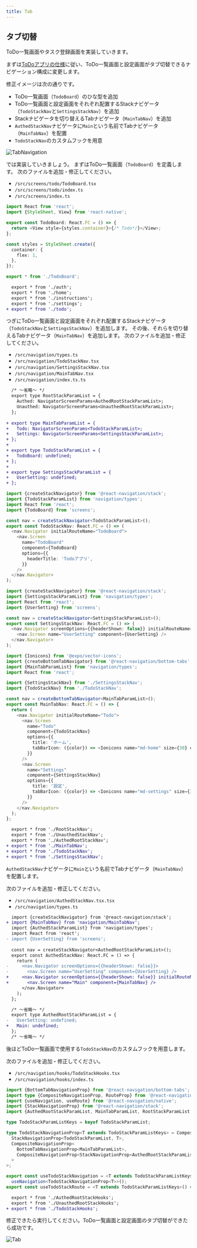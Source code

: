 ```yaml
---
title: Tab
---
```


## タブ切替

ToDo一覧画面やタスク登録画面を実装していきます。

まずは[ToDoアプリの仕様](app-spec.md)に従い、ToDo一覧画面と設定画面がタブ切替できるナビゲーション構成に変更します。

修正イメージは次の通りです。

- ToDo一覧画面（`TodoBoard`）のひな型を追加
- ToDo一覧画面と設定画面をそれぞれ配置するStackナビゲータ（`TodoStackNav`と`SettingsStackNav`）を追加
- Stackナビゲータを切り替えるTabナビゲータ（`MainTabNav`）を追加
- `AuthedStackNav`ナビゲータに`Main`という名前でTabナビゲータ（`MainTabNav`）を配置
- `TodoStackNav`のカスタムフックを用意

![TabNavigation](app-hands-on/tab_navigation.png)

では実装していきましょう。
まずはToDo一覧画面（`TodoBoard`）を定義します。
次のファイルを追加・修正してください。

- `/src/screens/todo/TodoBoard.tsx`
- `/src/screens/todo/index.ts`
- `/src/screens/index.ts`

```typescript jsx title="/src/screens/todo/TodoBoard.tsx"
import React from 'react';
import {StyleSheet, View} from 'react-native';

export const TodoBoard: React.FC = () => {
  return <View style={styles.container}>{/* Todo*/}</View>;
};

const styles = StyleSheet.create({
  container: {
    flex: 1,
  },
});
```

```typescript jsx title="/src/screens/todo/index.ts"
export * from './TodoBoard';
```

```diff title="/src/screens/index.ts"
  export * from './auth';
  export * from './home';
  export * from './instructions';
  export * from './settings';
+ export * from './todo';
```

つぎにToDo一覧画面と設定画面をそれぞれ配置するStackナビゲータ（`TodoStackNav`と`SettingsStackNav`）を追加します。
その後、それらを切り替えるTabナビゲータ（`MainTabNav`）を追加します。
次のファイルを追加・修正してください。

- `/src/navigation/types.ts`
- `/src/navigation/TodoStackNav.tsx`
- `/src/navigation/SettingsStackNav.tsx`
- `/src/navigation/MainTabNav.tsx`
- `/src/navigation/index.ts.ts`

```diff title="/src/navigation/types.ts"
  /* ～省略～ */  
  export type RootStackParamList = {
    Authed: NavigatorScreenParams<AuthedRootStackParamList>;
    Unauthed: NavigatorScreenParams<UnauthedRootStackParamList>;
  };
  
+ export type MainTabParamList = {
+   Todo: NavigatorScreenParams<TodoStackParamList>;
+   Settings: NavigatorScreenParams<SettingsStackParamList>;
+ };
+ 
+ export type TodoStackParamList = {
+   TodoBoard: undefined;
+ };
+ 
+ export type SettingsStackParamList = {
+   UserSetting: undefined;
+ };
```

```typescript jsx title="/src/navigation/TodoStackNav.tsx"
import {createStackNavigator} from '@react-navigation/stack';
import {TodoStackParamList} from 'navigation/types';
import React from 'react';
import {TodoBoard} from 'screens';

const nav = createStackNavigator<TodoStackParamList>();
export const TodoStackNav: React.FC = () => (
  <nav.Navigator initialRouteName="TodoBoard">
    <nav.Screen
      name="TodoBoard"
      component={TodoBoard}
      options={{
        headerTitle: 'Todoアプリ',
      }}
    />
  </nav.Navigator>
);
```

```typescript jsx title="/src/navigation/SettingsStackNav.tsx"
import {createStackNavigator} from '@react-navigation/stack';
import {SettingsStackParamList} from 'navigation/types';
import React from 'react';
import {UserSetting} from 'screens';

const nav = createStackNavigator<SettingsStackParamList>();
export const SettingsStackNav: React.FC = () => (
  <nav.Navigator screenOptions={{headerShown: false}} initialRouteName="UserSetting">
    <nav.Screen name="UserSetting" component={UserSetting} />
  </nav.Navigator>
);
```

```typescript jsx title="/src/navigation/MainTabNav.tsx"
import {Ionicons} from '@expo/vector-icons';
import {createBottomTabNavigator} from '@react-navigation/bottom-tabs';
import {MainTabParamList} from 'navigation/types';
import React from 'react';

import {SettingsStackNav} from './SettingsStackNav';
import {TodoStackNav} from './TodoStackNav';

const nav = createBottomTabNavigator<MainTabParamList>();
export const MainTabNav: React.FC = () => {
  return (
    <nav.Navigator initialRouteName="Todo">
      <nav.Screen
        name="Todo"
        component={TodoStackNav}
        options={{
          title: 'ホーム',
          tabBarIcon: ({color}) => <Ionicons name="md-home" size={30} color={color} />,
        }}
      />
      <nav.Screen
        name="Settings"
        component={SettingsStackNav}
        options={{
          title: '設定',
          tabBarIcon: ({color}) => <Ionicons name="md-settings" size={30} color={color} />,
        }}
      />
    </nav.Navigator>
  );
};
```

```diff title="/src/navigation/index.ts"
  export * from './RootStackNav';
  export * from './UnauthedStackNav';
  export * from './AuthedRootStackNav';
+ export * from './MainTabNav';
+ export * from './TodoStackNav';
+ export * from './SettingsStackNav';
```

`AuthedStackNav`ナビゲータに`Main`という名前でTabナビゲータ（`MainTabNav`）を配置します。

次のファイルを追加・修正してください。

- `/src/navigation/AuthedStackNav.tsx.tsx`
- `/src/navigation/types.ts`

```diff title="/src/navigation/AuthedStackNav.tsx"
  import {createStackNavigator} from '@react-navigation/stack';
+ import {MainTabNav} from 'navigation/MainTabNav';
  import {AuthedStackParamList} from 'navigation/types';
  import React from 'react';
- import {UserSetting} from 'screens';
  
  const nav = createStackNavigator<AuthedRootStackParamList>();
  export const AuthedStackNav: React.FC = () => {
    return (
-     <nav.Navigator screenOptions={{headerShown: false}}>
-       <nav.Screen name="UserSetting" component={UserSetting} />
+     <nav.Navigator screenOptions={{headerShown: false}} initialRouteName="Main">
+       <nav.Screen name="Main" component={MainTabNav} />
      </nav.Navigator>
    );
  };
```

```diff title="/src/navigation/types.ts"
  /* ～省略～ */  
  export type AuthedRootStackParamList = {
-   UserSetting: undefined;
+   Main: undefined;
  };
  /* ～省略～ */  
```

後ほどToDo一覧画面で使用する`TodoStackNav`のカスタムフックを用意します。

次のファイルを追加・修正してください。

- `/src/navigation/hooks/TodoStackHooks.tsx`
- `/src/navigation/hooks/index.ts`

```typescript jsx title="/src/navigation/hooks/TodoStackHooks.tsx"
import {BottomTabNavigationProp} from '@react-navigation/bottom-tabs';
import type {CompositeNavigationProp, RouteProp} from '@react-navigation/native';
import {useNavigation, useRoute} from '@react-navigation/native';
import {StackNavigationProp} from '@react-navigation/stack';
import {AuthedRootStackParamList, MainTabParamList, RootStackParamList, TodoStackParamList} from 'navigation/types';

type TodoStackParamListKeys = keyof TodoStackParamList;

type TodoStackNavigationProp<T extends TodoStackParamListKeys> = CompositeNavigationProp<
  StackNavigationProp<TodoStackParamList, T>,
  CompositeNavigationProp<
    BottomTabNavigationProp<MainTabParamList>,
    CompositeNavigationProp<StackNavigationProp<AuthedRootStackParamList>, StackNavigationProp<RootStackParamList>>
  >
>;

export const useTodoStackNavigation = <T extends TodoStackParamListKeys>() =>
  useNavigation<TodoStackNavigationProp<T>>();
export const useTodoStackRoute = <T extends TodoStackParamListKeys>() => useRoute<RouteProp<TodoStackParamList, T>>();
```

```diff title="/src/navigation/hooks/index.ts"
  export * from './AuthedRootStackHooks';
  export * from './UnauthedRootStackHooks';
+ export * from './TodoStackHooks';
```

修正できたら実行してください。ToDo一覧画面と設定画面のタブ切替ができたら成功です。

![Tab](app-hands-on/tab.png)
